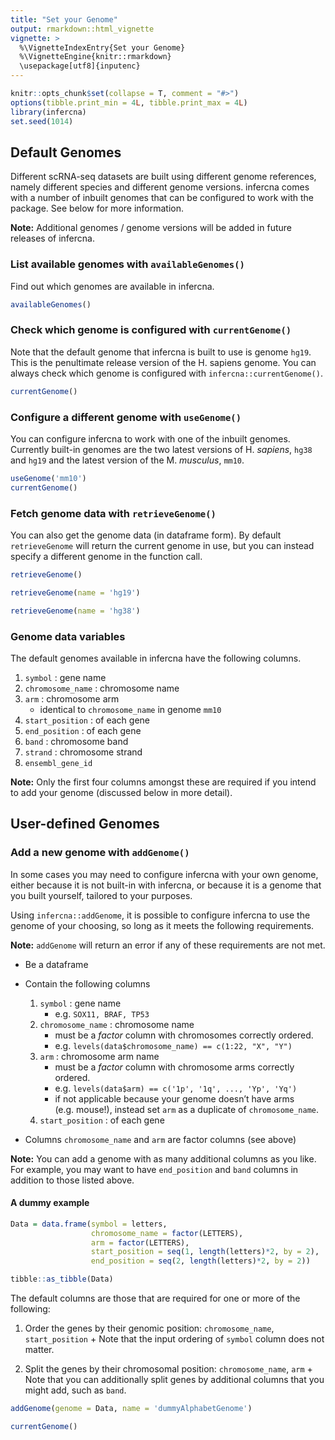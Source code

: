 ```yaml
---
title: "Set your Genome"
output: rmarkdown::html_vignette
vignette: >
  %\VignetteIndexEntry{Set your Genome}
  %\VignetteEngine{knitr::rmarkdown}
  \usepackage[utf8]{inputenc}
---
```


```r
knitr::opts_chunk$set(collapse = T, comment = "#>")
options(tibble.print_min = 4L, tibble.print_max = 4L)
library(infercna)
set.seed(1014)
```

## Default Genomes

Different scRNA-seq datasets are built using different genome references, namely different species and different genome versions. infercna comes with a number of inbuilt genomes that can be configured to work with the package. See below for more information.

**Note:** Additional genomes / genome versions will be added in future releases of infercna.


### List available genomes with `availableGenomes()`
Find out which genomes are available in infercna.

```r
availableGenomes()
```


### Check which genome is configured with `currentGenome()`
Note that the default genome that infercna is built to use is genome `hg19`. This is the penultimate release version of the H. sapiens genome. You can always check which genome is configured with `infercna::currentGenome()`.

```r
currentGenome()
```


### Configure a different genome with `useGenome()`
You can configure infercna to work with one of the inbuilt genomes. Currently built-in genomes are the two latest versions of H. *sapiens*,  `hg38` and `hg19` and the latest version of the M. *musculus*,  `mm10`.

```r
useGenome('mm10')
currentGenome()
```

### Fetch genome data with `retrieveGenome()`
You can also get the genome data (in dataframe form). By default `retrieveGenome` will return the current genome in use, but you can instead specify a different genome in the function call.

```r
retrieveGenome()

retrieveGenome(name = 'hg19')

retrieveGenome(name = 'hg38')
```

### Genome data variables

The default genomes available in infercna have the following columns.

1.  `symbol` : gene name
2.  `chromosome_name` : chromosome name
3.  `arm` : chromosome arm
    + identical to `chromosome_name` in genome `mm10`
4.  `start_position` : of each gene
5.  `end_position` : of each gene 
6.  `band` : chromosome band
7.  `strand` : chromosome strand
8.  `ensembl_gene_id`

**Note:** Only the first four columns amongst these are required if you intend to add your genome (discussed below in more detail).

## User-defined Genomes
### Add a new genome with `addGenome()`

In some cases you may need to configure infercna with your own genome, either because it is not built-in with infercna, or because it is a genome that you built yourself, tailored to your purposes. 

Using `infercna::addGenome`, it is possible to configure infercna to use the genome of your choosing, so long as it meets the following requirements.

**Note:** `addGenome` will return an error if any of these requirements are not met.

* Be a dataframe

* Contain the following columns

    1. `symbol` : gene name
        + e.g. `SOX11, BRAF, TP53`
        
    2. `chromosome_name` : chromosome name
        + must be a *factor* column with chromosomes correctly ordered.
        + e.g. `levels(data$chromosome_name) == c(1:22, "X", "Y")`
        
    3. `arm` : chromosome arm name
        + must be a *factor* column with chromosome arms correctly ordered.
        + e.g. `levels(data$arm) == c('1p', '1q', ..., 'Yp', 'Yq')`
        + if not applicable because your genome doesn't have arms (e.g. mouse!), instead set `arm` as a duplicate of `chromosome_name`.
        
    4. `start_position` : of each gene
    
* Columns `chromosome_name` and `arm` are factor columns (see above)

**Note:** You can add a genome with as many additional columns as you like. For example, you may want to have `end_position` and `band` columns in addition to those listed above.

#### A dummy example
```r
Data = data.frame(symbol = letters,
                  chromosome_name = factor(LETTERS),
                  arm = factor(LETTERS),
                  start_position = seq(1, length(letters)*2, by = 2),
                  end_position = seq(2, length(letters)*2, by = 2))

tibble::as_tibble(Data)
```

The default columns are those that are required for one or more of the following:

1. Order the genes by their genomic position: `chromosome_name`, `start_position`
        + Note that the input ordering of `symbol` column does not matter.
    
2. Split the genes by their chromosomal position: `chromosome_name`, `arm`
        + Note that you can additionally split genes by additional columns that you might add, such as `band`.

```r
addGenome(genome = Data, name = 'dummyAlphabetGenome')
```

```r
currentGenome()
````
